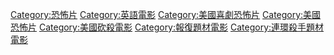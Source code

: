 [[Category:恐怖片|Category:恐怖片]]
[[Category:英語電影|Category:英語電影]]
[[Category:美國喜劇恐怖片|Category:美國喜劇恐怖片]]
[[Category:美國恐怖片|Category:美國恐怖片]]
[[Category:美國砍殺電影|Category:美國砍殺電影]]
[[Category:報復題材電影|Category:報復題材電影]]
[[Category:連環殺手題材電影|Category:連環殺手題材電影]]